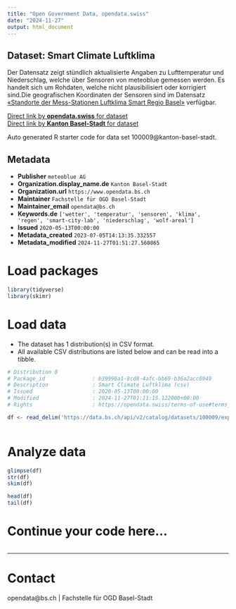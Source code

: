 ```yaml
---
title: "Open Government Data, opendata.swiss"
date: "2024-11-27"
output: html_document
---
```


## Dataset: Smart Climate Luftklima

Der Datensatz zeigt stündlich aktualisierte Angaben zu Lufttemperatur und Niederschlag, welche über Sensoren von meteoblue gemessen werden. Es handelt sich um Rohdaten, welche nicht plausibilisiert oder korrigiert sind.Die geografischen Koordinaten der Sensoren sind im Datensatz [«Standorte der Mess-Stationen Luftklima Smart Regio Basel»](https://data.bs.ch/explore/dataset/100082/) verfügbar.

[Direct link by **opendata.swiss** for dataset](https://opendata.swiss/de/dataset/smart-climate-luftklima)<br>
[Direct link by **Kanton Basel-Stadt** for dataset](https://data.bs.ch/explore/dataset/100009/)

Auto generated R starter code for data set 100009@kanton-basel-stadt.

## Metadata

- **Publisher** `meteoblue AG`
- **Organization.display_name.de** `Kanton Basel-Stadt`
- **Organization.url** `https://www.opendata.bs.ch`
- **Maintainer** `Fachstelle für OGD Basel-Stadt`
- **Maintainer_email** `opendata@bs.ch`
- **Keywords.de** `['wetter', 'temperatur', 'sensoren', 'klima', 'regen', 'smart-city-lab', 'niederschlag', 'wolf-areal']`
- **Issued** `2020-05-13T00:00:00`
- **Metadata_created** `2023-07-05T14:13:35.332557`
- **Metadata_modified** `2024-11-27T01:51:27.560865`


# Load packages

```r

library(tidyverse)
library(skimr)

```

# Load data

-   The dataset has 1 distribution(s) in CSV format.
-   All available CSV distributions are listed below and can be read into a tibble.

```r

# Distribution 0
# Package_id               : b39996a1-8cd8-4afc-bb69-b36a2acc6949
# Description              : Smart Climate Luftklima (csv)
# Issued                   : 2020-05-13T00:00:00
# Modified                 : 2024-11-27T01:11:15.122000+00:00
# Rights                   : https://opendata.swiss/terms-of-use#terms_by

df <- read_delim('https://data.bs.ch/api/v2/catalog/datasets/100009/exports/csv?use_labels=true')



```

# Analyze data

```r

glimpse(df)
str(df)
skim(df)

head(df)
tail(df)

```

# Continue your code here...

```r

```

------------------------------------------------------------------------

# Contact

opendata@bs.ch | Fachstelle für OGD Basel-Stadt
